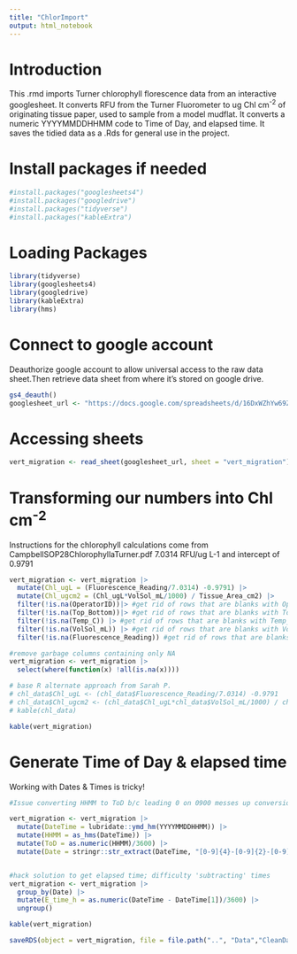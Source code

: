 ```yaml
---
title: "ChlorImport"
output: html_notebook
---
```


# Introduction
This .rmd imports Turner chlorophyll florescence data from an interactive googlesheet.
It converts RFU from the Turner Fluorometer to ug Chl cm^-2^ of originating tissue paper, used to sample from a model mudflat.
It converts a numeric YYYYMMDDHHMM code to Time of Day, and elapsed time.
It saves the tidied data as a .Rds for general use in the project.


# Install packages if needed
```r
#install.packages("googlesheets4")
#install.packages("googledrive")
#install.packages("tidyverse")
#install.packages("kableExtra")
```


# Loading Packages 
```r
library(tidyverse) 
library(googlesheets4)
library(googledrive)
library(kableExtra)
library(hms)
```


# Connect to google account
Deauthorize google account to allow universal access to the raw data sheet.Then retrieve data sheet from where it's stored on google drive.
```r
gs4_deauth()
googlesheet_url <- "https://docs.google.com/spreadsheets/d/16DxWZhYw69ZgACGu82szN9tpgpYYPWIxPXOcSLM2Bo0/edit?gid=1376406540#gid=1376406540"
```

# Accessing sheets
```r
vert_migration <- read_sheet(googlesheet_url, sheet = "vert_migration")

```



# Transforming our numbers into Chl cm^-2^

Instructions for the chlorophyll calculations come from CampbellSOP28ChlorophyllaTurner.pdf
 7.0314 RFU/ug L-1 and intercept of 0.9791
 
```r
vert_migration <- vert_migration |>
  mutate(Chl_ugL = (Fluorescence_Reading/7.0314) -0.9791) |>
  mutate(Chl_ugcm2 = (Chl_ugL*VolSol_mL/1000) / Tissue_Area_cm2) |>
  filter(!is.na(OperatorID))|> #get rid of rows that are blanks with OperatorID = NA
  filter(!is.na(Top_Bottom))|> #get rid of rows that are blanks with Top_Bottom =NA
  filter(!is.na(Temp_C)) |> #get rid of rows that are blanks with Temp_C =NA
  filter(!is.na(VolSol_mL)) |> #get rid of rows that are blanks with VolSol_mL =NA
  filter(!is.na(Fluorescence_Reading)) #get rid of rows that are blanks with Fluorescence_Reading =NA

#remove garbage columns containing only NA
vert_migration <- vert_migration |>
  select(where(function(x) !all(is.na(x))))

# base R alternate approach from Sarah P.
# chl_data$Chl_ugL <- (chl_data$Fluorescence_Reading/7.0314) -0.9791
# chl_data$Chl_ugcm2 <- (chl_data$Chl_ugL*chl_data$VolSol_mL/1000) / chl_data$Tissue_Area_cm2
# kable(chl_data)

kable(vert_migration)
```

# Generate Time of Day & elapsed time
Working with Dates & Times is tricky!
```r

#Issue converting HHMM to ToD b/c leading 0 on 0900 messes up conversions & we do not have SS data to use simple 

vert_migration <- vert_migration |>
  mutate(DateTime = lubridate::ymd_hm(YYYYMMDDHHMM)) |>
  mutate(HHMM = as_hms(DateTime)) |>
  mutate(ToD = as.numeric(HHMM)/3600) |>
  mutate(Date = stringr::str_extract(DateTime, "[0-9]{4}-[0-9]{2}-[0-9]{2}"))


#hack solution to get elapsed time; difficulty 'subtracting' times
vert_migration <- vert_migration |>
  group_by(Date) |>
  mutate(E_time_h = as.numeric(DateTime - DateTime[1])/3600) |>
  ungroup()

kable(vert_migration)
```



```r
saveRDS(object = vert_migration, file = file.path("..", "Data","CleanData", "vert_migration.rds"))
```

